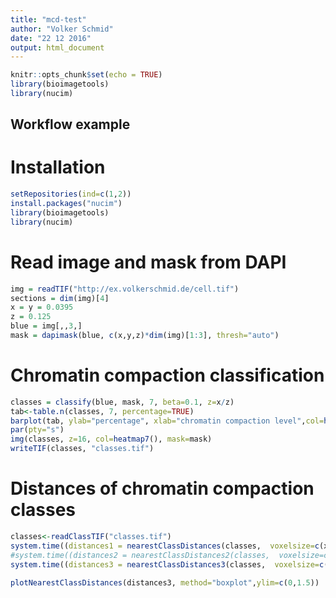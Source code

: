 ```yaml
---
title: "mcd-test"
author: "Volker Schmid"
date: "22 12 2016"
output: html_document
---
```


```r
knitr::opts_chunk$set(echo = TRUE)
library(bioimagetools)
library(nucim)
```

## Workflow example

# Installation
```r
setRepositories(ind=c(1,2))
install.packages("nucim")
library(bioimagetools)
library(nucim)
```

# Read image and mask from DAPI
```r
img = readTIF("http://ex.volkerschmid.de/cell.tif")
sections = dim(img)[4]
x = y = 0.0395
z = 0.125
blue = img[,,3,] 
mask = dapimask(blue, c(x,y,z)*dim(img)[1:3], thresh="auto")
```

# Chromatin compaction classification
```r
classes = classify(blue, mask, 7, beta=0.1, z=x/z)
tab<-table.n(classes, 7, percentage=TRUE)
barplot(tab, ylab="percentage", xlab="chromatin compaction level",col=heatmap7())
par(pty="s")
img(classes, z=16, col=heatmap7(), mask=mask)
writeTIF(classes, "classes.tif")
```

# Distances of chromatin compaction classes
```r
classes<-readClassTIF("classes.tif")
system.time((distances1 = nearestClassDistances(classes,  voxelsize=c(x,y,z), classes=7, cores=16L)),gcFirst=TRUE)
#system.time((distances2 = nearestClassDistances2(classes,  voxelsize=c(x,y,z), classes=7, cores=16L)),gcFirst=TRUE)
system.time((distances3 = nearestClassDistances3(classes,  voxelsize=c(x,y,z), classes=7, cores=16L)),gcFirst=TRUE)

plotNearestClassDistances(distances3, method="boxplot",ylim=c(0,1.5))
```

